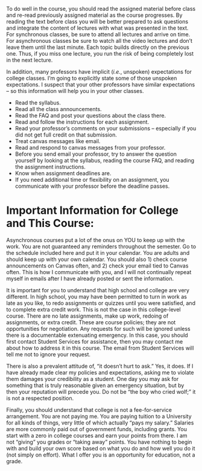 To do well in the course, you should read the assigned material before class and re-read previously assigned material as the course progresses. By reading the text before class you will be better prepared to ask questions and integrate the content of lectures with what was presented in the text. For synchronous classes, be sure to attend all lectures and arrive on time. For asynchronous classes be sure to watch all the video lectures and don't leave them until the last minute. Each topic builds directly on the previous one. Thus, if you miss one lecture, you run the risk of being completely lost in the next lecture.

In addition, many professors have implicit (*i.e.*, unspoken) expectations for college classes. I'm going to explicitly state some of those unspoken expectations. I suspect that your other professors have similar expectations -- so this information will help you in your other classes.

- Read the syllabus.
- Read all the class announcements.
- Read the FAQ and post your questions about the class there.
- Read and follow the instructions for each assignment. 
- Read your professor's comments on your submissions -- especially if you did not get full credit on that submission.
- Treat canvas messages like email.
- Read and respond to canvas messages from your professor. 
- Before you send email your professor, try to answer the question yourself by looking at the syllabus, reading the course FAQ, and reading the assignment instructions.
- Know when assignment deadlines are.
- If you need additional time or flexibility on an assignment, you communicate with your professor before the deadline passes.

# Important Information for College and This Course:

Asynchronous courses put a lot of the onus on YOU to keep up with the work. You are not guaranteed any reminders throughout the semester. Go to the schedule included here and put it in your calendar. You are adults and should keep up with your own calendar. You should also 1) check course announcements on Canvas often, and 2) check your email tied to Canvas often. This is how I communicate with you, and I will not continually repeat myself in emails after I have already posted or sent the information.

It is important for you to understand that high school and college are very different. In high school, you may have been permitted to turn in work as late as you like, to redo assignments or quizzes until you were satisfied, and to complete extra credit work. This is not the case in this college-level course. There are no late assignments, make up work, redoing of assignments, or extra credit. These are course policies; they are not opportunities for negotiation. Any requests for such will be ignored unless there is a documentable extenuating emergency. In this case, you should first contact Student Services for assistance, then you may contact me about how to address it in this course. The email from Student Services will tell me not to ignore your request.

There is also a prevalent attitude of, “it doesn’t hurt to ask.” Yes, it does. If I have already made clear my policies and expectations, asking me to violate them damages your credibility as a student. One day you may ask for something that is truly reasonable given an emergency situation, but by then your reputation will precede you. Do not be “the boy who cried wolf;” it is not a respected position.

Finally, you should understand that college is not a fee-for-service arrangement. You are not paying me. You are paying tuition to a University for all kinds of things, very little of which actually “pays my salary.” Salaries are more commonly paid out of government funds, including grants. You start with a zero in college courses and earn your points from there. I am not “giving” you grades or “taking away” points. You have nothing to begin with and build your own score based on what you do and how well you do it (not simply on effort). What I offer you is an opportunity for education, not a grade.
